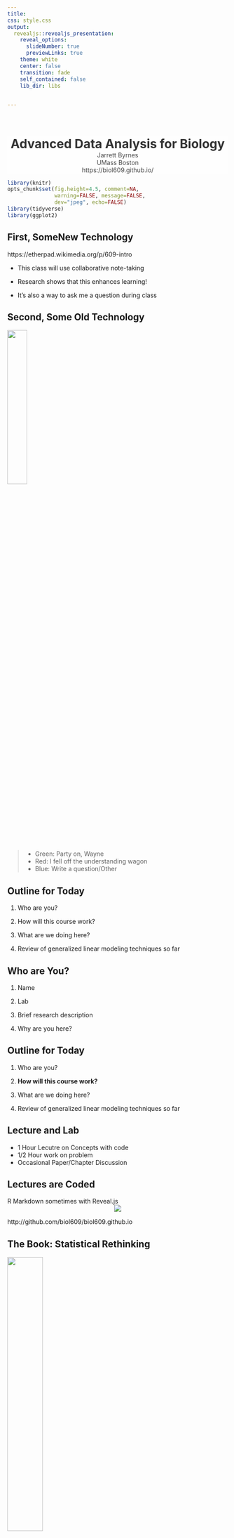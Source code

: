 ```yaml
---
title: 
css: style.css
output:
  revealjs::revealjs_presentation:
    reveal_options:
      slideNumber: true
      previewLinks: true
    theme: white
    center: false
    transition: fade
    self_contained: false
    lib_dir: libs
    

---
```


## {data-background="images/01/gorgeous-wildflowers-37110-37953-hd-wallpapers.jpg"}

<br><br><center><div style="font-size: 2em;font-weight: bold; color:black;background-color:white;opacity:0.8;"> Advanced Data Analysis for Biology</div>  
  
  
<div style="background-color:white;font-size:1em;opacity:0.8;">Jarrett Byrnes  
UMass Boston  
https://biol609.github.io/</span></center>

```r
library(knitr)
opts_chunk$set(fig.height=4.5, comment=NA, 
               warning=FALSE, message=FALSE, 
               dev="jpeg", echo=FALSE)
library(tidyverse)
library(ggplot2)
```


## First, SomeNew Technology
https://etherpad.wikimedia.org/p/609-intro

- This class will use collaborative note-taking

- Research shows that this enhances learning!

- It's also a way to ask me a question during class

## Second, Some Old Technology
![](images/01/sticky-note-color-clipart.jpeg){width="30%"}

> - Green: Party on, Wayne 
> - Red: I fell off the understanding wagon  
> - Blue: Write a question/Other


## Outline for Today
1. Who are you?  
  
2. How will this course work?   
  
3. What are we doing here?  
  
4. Review of generalized linear modeling techniques so far 

## Who are You?
1. Name  

2. Lab  

3. Brief research description  

4. Why are you here?  

## Outline for Today
1. Who are you?  
  
2. **How will this course work?**   
  
3. What are we doing here?  
  
4. Review of generalized linear modeling techniques so far 

## Lecture and Lab
 - 1 Hour Lecutre on Concepts with code
 - 1/2 Hour work on problem
 - Occasional Paper/Chapter Discussion
 

## Lectures are Coded
R Markdown sometimes with Reveal.js
&nbsp;  
<center><img src="images/01/lecture_code.jpg"></center>
http://github.com/biol609/biol609.github.io


## The Book: Statistical Rethinking
![](./images/01/book.jpg){width="40%"}

## Monthly Problem Sets
1. 2-3 Problems covering topics from the month  
  
2. We will go over them in 1/2 hour of the next class, self-graded

## Final Paper
<br><br><br>
<h3>Do your research</h3>
(but be statsy about it)

## Extra Credit 1: Be Me
- I have a few meetings this semester  
  
- Will have some guest lectures
  
- BUT - you can be that guest lecturer

## Extra Credit 2: Livin' La Vida Data Science
|                       |                       |
|-----------------------|-----------------------|
|![](images/01/nssd.jpg)|![](images/01/hadley.jpg)|

## Extra Credit 3: Data Science for Social Good
![](images/01/dssg.png)

http://www.meetup.com/Data-Science-for-Social-Good/

## Extra Credit 4: Stats Lunch
<h3>Tuesdays 12-1 in M-2-628</h3>  
  
It's mostly psychologists, so let's start interacting!

## Outline for Today
1. Who are you?  
  
2. How will this course work?   
  
3. **What are we doing here?**  
  
4. Review of generalized linear modeling techniques so far 


## Model-A-Palooza
  
**Objective 1)**	To learn how to think about your study system and research question of interest in a systematic way and match it with a realistic process-based model.

## Enter The Reverend
  
**Objective 2)**	To understand how to build and fit hierarchical/multilevel models in a likelihood and Bayesian framework.

## The Rest of Your Life

**Objective 3)**	Provide the grounding needed to effectively collaborate with statistical experts.  
  
**Objective 4)**	Allow students to gain the knowledge necessary to become life-long learners of data analysis techniques, able to incorporate new techniques into their analytic toolbelt as needed.

## Modeling So Far: General Linear Models
$$\boldsymbol{Y} = \boldsymbol{b X} + \boldsymbol{\epsilon}$$

```r
ggplot(iris, mapping=aes(y=Sepal.Width, x=Sepal.Length, color=Species)) +
  geom_point() +
  stat_smooth(method="lm") +
  theme_bw(base_size=17)
```

## Foundational Modeling Approach

1. What is your data generating process?  
  
2. What is your error generating process?

## Philosophical Approach

> - **Frequentist Inference:** Correct conclusion drawn from repeated experiments  
>     - Uses p-values and CIs as inferential engine  
\
> - **Likelihoodist/Information Theoretic Inference:** Evaluate the weight of evidence for different hypotheses  
>     - Derivative of frequentist mode of thinking  
>     - Uses model comparison (sometimes with p-values...)  
\
> - **Bayesian Inference:** Probability of belief that is constantly updated  
>     - Uses explicit statements of probability and degree of belief for inferences  



## Two Foci of the Course
  
1.  Funky Error Structures 
  
2. Bayesian Inference and the Freedom it Brings for Process-Based Models

## Heterogeneous Error Structure
![](./images/01/Fig-1-Linear-models-fi-tted-using-the-generalized-least-squares-GLS-method-corrected.png)

## Spatial Autocorrelation
![](./images/01/spatial_auto.png){width="70%"}

## Temporal Autocorrelation
![](./images/01/dfs_autocorrelation_sm.gif)

## Mixed Models
![](./images/01/repeated_measures.png)

## Mixed Models
![](./images/01/mixed_models_walken.jpg)

## Zero Inflated Models
```r
a <- rpois(300, 5)
a <- c(a, rep(0,200))
hist(a)
```

## Deep Dives into Bayes
![](./images/01/052816_bayesian-opener_free.jpg)

## Process Models
![](./images/01/process.jpg){width="80%"}

## Outline for Today
1. Who are you?  
  
2. How will this course work?  
  
3. What are we doing here?  
  
4. **Review of generalized linear modeling techniques so far **

## The General Linear Model

$$\Large \boldsymbol{Y} = \boldsymbol{\beta X} + \boldsymbol{\epsilon} $$ 
$$\Large \epsilon \sim \mathcal{N}(0,\sigma^{2})$$
  
  
-   This equation is huge. X can be anything - categorical,
    continuous, squared, sine, etc.

-   There can be straight additivity, or interactions


## General Linear Models

1.   Simple Linear Regresion  
  
2.   ANOVA

3.   ANCOVA

4.   Multiple Linear Regression

5.   MLR with Interactions

## Simple Linear Regression
$$y_{i} = \beta_{0} + \beta_{1}x_{i} + \epsilon_{i}$$ 
$$\epsilon \sim \mathcal{N}(0,\sigma^{2})$$

```r
ggplot(iris, mapping=aes(y=Sepal.Width, x=Sepal.Length)) +
  geom_point() +
  stat_smooth(method="lm") +
  theme_bw(base_size=17)
```

## Multiple Linear Regression
$$y_{i} = \beta_{0} + \sum^{k}_{j=0}\beta_{j}x_{ij} + \epsilon_{i}$$ 

```r
i_mlr <- lm(Sepal.Width ~ Sepal.Length+Petal.Width, data=iris)
par(mfrow=c(1,2))
visreg::visreg(i_mlr)
par(mfrow=c(1,1))
```

## Categorical Predictors and ANOVA
$$y_{ij} = \beta_{0} + \sum \beta_{j}x_{ij} + \epsilon_{j}, \qquad x_{i} = 0,1$$  

```r
ggplot(iris, mapping=aes(y=Sepal.Width, x=Species, fill=Species)) +
  geom_boxplot() +
  theme_bw(base_size=17)
```

## Interactions and Mixing Categorical and Continuous Predictors
```r
```


## Generalized Linear Models
$$\boldsymbol{\eta} = \boldsymbol{\beta X}$$ 
\
$$f(\boldsymbol{\hat{Y}}) = \boldsymbol{\eta}$$ \

f(y) is called the **link** function  
\
$$\boldsymbol{Y} = E(\boldsymbol{\hat{Y}}, \theta)$$ 
\
E is any distribution from the Exponential Family\
$\theta$ is an error parameter, and can be a function of Y

## GLMs: Link Functions

Basic Premise:

1.  <span>We have a linear predictor, $\eta_i = a+Bx$</span>\
    \

2.  That predictor is linked to the fitted value of $Y_i$, $\mu_i$\
    \

3.  We call this a link function, such that $g(\mu_i) = \eta_i$\

    -   For example, for a linear function, $\mu_i = \eta_i$\

    -   For an exponential function, $log(\mu_i) = \eta_i$



## Some Common Links

-   Identity: $\mu = \eta$, e.g. $\mu = a + bx$

-   Log: $log(\mu) = \eta$, e.g. $\mu = e^{a + bx}$

-   Logit: $logit(\mu) = \eta$, e.g.
    $\mu = \frac{e^{a + bx}}{1+e^{a + bx}}$

-   Inverse: $\frac{1}{\mu} = \eta$, e.g. $\mu = (a + bx)^{-1}$



## GLMs: Error

Basic Premise:

1.  <span>The error distribution is from the <span>*exponential*</span>
    family</span>

    -   e.g., Normal, Poisson, Binomial, and more.

    \
    \

2.  For these distributions, the variance is a funciton of the fitted
    value on the curve: $var(Y_i) = \theta V(\mu_i)$

    -   For a normal distribution, $var(\mu_i) = \theta*1$ as
        $V(\mu_i)=1$\

    -   For a poisson distribution, $var(\mu_i) = 1*\mu_i$ as
        $V(\mu_i)=\mu_i$



## Distributions, Canonical Links, and Dispersion

|Distribution | Canonical Link | Variance Function|
|-------------|-------------|-------------|
|Normal | identity | $\theta$|
|Poisson | log | $\mu$|
|Quasipoisson | log | $\mu\theta$|
|Binomial | logit | $\mu(1-\mu)$|
|Quasibinomial | logit | $\mu(1-\mu)\theta$|
|Negative Binomial | log | $\mu + \kappa\mu^2$|
|Gamma | inverse | $\mu^2$|
|Inverse Normal | $1/\mu^2$ | $\mu^3$|


## GLMs in Practice
```r
ggplot(iris, mapping=aes(y=Sepal.Width, x=Sepal.Length, color=Species)) +
  geom_point() +
  stat_smooth(method="glm", method.args=list(family=Gamma(link="log"))) +
  theme_bw(base_size=17)
```
